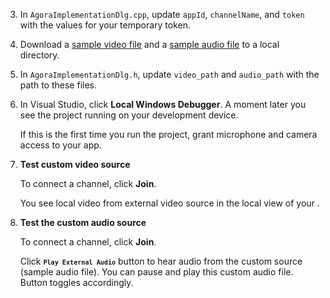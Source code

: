 <PlatformWrapper platform="windows">


3. In `AgoraImplementationDlg.cpp`, update `appId`, `channelName`, and `token` with the values for your temporary token.

1. Download a [sample video file](\files\sample.mp4) and a [sample audio file](\files\applause.wav) to a local
  directory.

1. In `AgoraImplementationDlg.h`, update `video_path` and `audio_path` with the path to these files.

6. In Visual Studio, click **Local Windows Debugger**. A moment later you see the project running on your development device.

    If this is the first time you run the project, grant microphone and camera access to your app.

7. **Test custom video source**

    To connect a channel, click **Join**.

    You see local video from external video source in the local view of your <Vpl k ="CLIENT"/>. 

8. **Test the custom audio source**

    To connect a channel, click **Join**.

    Click <code><strong>`Play External Audio`</strong></code>  button to hear audio from the custom source (sample audio file). You can pause and play this custom audio file. Button toggles accordingly.

</PlatformWrapper>
